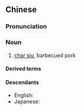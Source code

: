 {{also|叉焼|叉烧}}
==Chinese==
{{zh-forms|s=叉烧}}

===Pronunciation===
{{zh-pron
|m=chāshāo
|c=caa1 siu1
|cat=n
}}

===Noun===
{{zh-noun}}

# [[char siu]], barbecued pork

====Derived terms====
{{zh-der|叉燒包}}

====Descendants====
* English: {{l|en|char siu}}
* Japanese: {{ja-r|叉焼|チャーシュー}}

{{zh-cat|Meats}}